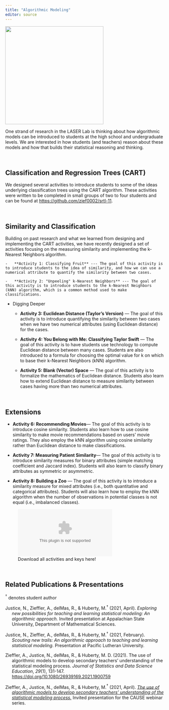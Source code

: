 ```yaml
---
title: "Algorithmic Modeling"
editor: source
---
```


![](/img/tree.png){fig-align="center" width="312"}

One strand of research in the LASER Lab is thinking about how algorithmic models can be introduced to students at the high school and undergraduate levels. We are interested in how students (and teachers) reason about these models and how that builds their statistical reasoning and thinking.

<br />

## Classification and Regression Trees (CART)

We designed several activities to introduce students to some of the ideas underlying classification trees using the CART algorithm. These activities were written to be completed in small groups of two to four students and can be found at <https://github.com/zief0002/srtl-11>.

<br />

## Similarity and Classification

Building on past research and what we learned from designing and implementing the CART activities, we have recently designed a set of activities focusing on the measuring similarity and implementing the k-Nearest Neighbors algorithm.

```         
-   **Activity 1: Classifying Fruit** --- The goal of this activity is to introduce students to the idea of similarity, and how we can use a numerical attribute to quantify the similarity between two cases.

-   **Activity 2: "Unpeeling" k-Nearest Neighbors** --- The goal of this activity is to introduce students to the k-Nearest Neighbors (kNN) algorithm, which is a common method used to make classifications.
```

-   Digging Deeper

    -   **Activity 3: Euclidean Distance (Taylor's Version)** --- The goal of this activity is to introduce quantifying the similarity between two cases when we have two numerical attributes (using Euclidean distance) for the cases.

    -   **Activity 4: You Belong with Me: Classifying Taylor Swift** --- The goal of this activity is to have students use technology to compute Euclidean distance between many cases. Students are also introduced to a formula for choosing the optimal value for k on which to base their k-Nearest Neighbors (kNN) algorithm.

    -   **Activity 5: Blank (Vector) Space** --- The goal of this activity is to formalize the mathematics of Euclidean distance. Students also learn how to extend Euclidean distance to measure similarity between cases having more than two numerical attributes.

<br />

## Extensions

-   **Activity 6: Recommending Movies**--- The goal of this activity is to introduce cosine similarity. Students also learn how to use cosine similarity to make movie recommendations based on users' movie ratings. They also employ the kNN algorithm using cosine similarity rather than Euclidean distance to make classifications.

-   **Activity 7: Measuring Patient Similarity**--- The goal of this activity is to introduce similarity measures for binary attributes (simple matching coefficient and Jaccard index). Students will also learn to classify binary attributes as symmetric or asymmetric.

-   **Activity 8: Building a Zoo** --- The goal of this activity is to introduce a similarity measure for mixed attributes (i.e., both quantitative and categorical attributes). Students will also learn how to employ the kNN algorithm when the number of observations in potential classes is not equal (i.e., imbalanced classes).

![Download all activities and keys here!](files/alg-mod.zip)

<br />

## Related Publications & Presentations

$^\dagger$ denotes student author

::: hanging-indent
Justice, N., Zieffler, A., delMas, R., & Huberty, M.$^\dagger$ (2021, April). *Exploring new possibilities for teaching and learning statistical modeling: An algorithmic approach.* Invited presentation at Appalachian State University, Department of Mathematical Sciences.

Justice, N., Zieffler, A., delMas, R., & Huberty, M.$^\dagger$ (2021, February). *Scouting new trails: An algorithmic approach to teaching and learning statistical modeling.* Presentation at Pacific Lutheran University.

Zieffler, A., Justice, N., delMas, R., & Huberty, M. D. (2021). The use of algorithmic models to develop secondary teachers' understanding of the statistical modeling process. *Journal of Statistics and Data Science Education*, *29*(1), 131-147. <https://doi.org/10.1080/26939169.2021.1900759>

Zieffler, A., Justice, N., delMas, R., & Huberty, M.$^\dagger$ (2021, April). [*The use of algorithmic models to develop secondary teachers' understanding of the statistical modeling process.*](https://www.causeweb.org/cause/webinar/jsdse/2021-04) Invited presentation for the CAUSE webinar series.
:::
